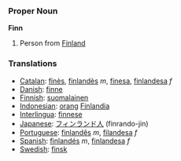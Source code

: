 === Proper Noun ===
'''Finn'''

# Person from [[Finland]]

=== Translations ===
*[[Catalan]]: [[finès]], [[finlandès]] ''m'', [[finesa]], [[finlandesa]] ''f''
*[[Danish]]: [[finne]]
*[[Finnish]]: [[suomalainen]]
*[[Indonesian]]: [[orang]] [[Finlandia]]
*[[Interlingua]]: [[finnese]]
*[[Japanese]]: [[フィンランド]][[人]] (finrando-jin)
*[[Portuguese]]: [[finlandês]] ''m'', [[filandesa]] ''f''
*[[Spanish]]: [[finlandés]] ''m'', [[finlandesa]] ''f''
*[[Swedish]]: [[finsk]]